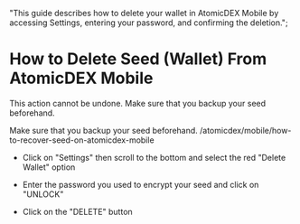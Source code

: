   "This guide describes how to delete your wallet in AtomicDEX Mobile by accessing Settings, entering your password, and confirming the deletion.";


# How to Delete Seed (Wallet) From AtomicDEX Mobile

<Note>

This action cannot be undone. Make sure that you backup your seed beforehand.

</Note>

<DevComment>
  Make sure that you backup your seed beforehand.
  /atomicdex/mobile/how-to-recover-seed-on-atomicdex-mobile
</DevComment>

- Click on "Settings" then scroll to the bottom and select the red "Delete Wallet" option

<OptimizedImage
  title="How to Delete Seed (Wallet) From AtomicDEX Mobile"
  src={howToDelete1}
  classNaming="w-full"
  alt="How to Delete Seed (Wallet) From AtomicDEX Mobile"
/>

- Enter the password you used to encrypt your seed and click on "UNLOCK"

<OptimizedImage
  title="How to Delete Seed (Wallet) From AtomicDEX Mobile"
  src={howToDelete2}
  classNaming="w-full"
  alt="How to Delete Seed (Wallet) From AtomicDEX Mobile"
/>

- Click on the "DELETE" button

<OptimizedImage
  title="How to Delete Seed (Wallet) From AtomicDEX Mobile"
  src={howToDelete3}
  classNaming="w-full"
  alt="How to Delete Seed (Wallet) From AtomicDEX Mobile"
/>
